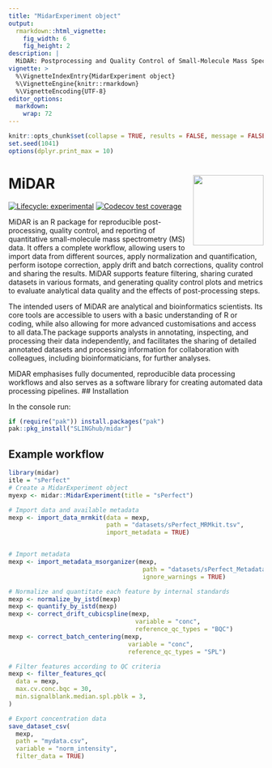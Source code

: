 ```yaml
---
title: "MidarExperiment object"
output: 
  rmarkdown::html_vignette:
    fig_width: 6
    fig_height: 2
description: |
  MiDAR: Postprocessing and Quality Control of Small-Molecule Mass Spectrometry Data 
vignette: >
  %\VignetteIndexEntry{MidarExperiment object}
  %\VignetteEngine{knitr::rmarkdown}
  %\VignetteEncoding{UTF-8}
editor_options: 
  markdown: 
    wrap: 72
---
```


```r
knitr::opts_chunk$set(collapse = TRUE, results = FALSE, message = FALSE, comment = "#>", out.width = "100%")
set.seed(1041)
options(dplyr.print_max = 10)
```

# MiDAR <img src="man/figures/logo.png" align="right" height="139"/>

<!-- badges: start -->

[![Lifecycle: experimental](https://img.shields.io/badge/lifecycle-experimental-orange.svg)](https://lifecycle.r-lib.org/articles/stages.html#experimental) [![Codecov test coverage](https://codecov.io/gh/SLINGhub/midar/branch/master/graph/badge.svg)](https://app.codecov.io/gh/SLINGhub/midar?branch=master)

<!-- badges: end -->

MiDAR is an R package for reproducible post-processing, quality control, and reporting of quantitative small-molecule mass spectrometry (MS) data. It offers a complete workflow, allowing users to import data from different sources, apply normalization and quantification, perform isotope correction, apply drift and batch corrections, quality control and sharing the results. MiDAR supports feature filtering, sharing curated datasets in various formats, and generating quality control plots and metrics to evaluate analytical data quality and the effects of post-processing steps.

The intended users of MiDAR are analytical and bioinformatics scientists. Its core tools are accessible to users with a basic understanding of R or coding, while also allowing for more advanced customisations and access to all data.The package supports analysts in annotating, inspecting, and processing their data independently, and facilitates the sharing of detailed annotated datasets and processing information for collaboration with colleagues, including bioinformaticians, for further analyses.

MiDAR emphasises fully documented, reproducible data processing workflows and also serves as a software library for creating automated data processing pipelines.
## Installation

In the console run:

```r
if (require("pak")) install.packages("pak")
pak::pkg_install("SLINGhub/midar")
```

## Example workflow

```r
library(midar)
itle = "sPerfect"
# Create a MidarExperiment object
myexp <- midar::MidarExperiment(title = "sPerfect")

# Import data and available metadata
mexp <- import_data_mrmkit(data = mexp, 
                           path = "datasets/sPerfect_MRMkit.tsv", 
                           import_metadata = TRUE)


# Import metadata
mexp <- import_metadata_msorganizer(mexp, 
                                     path = "datasets/sPerfect_Metadata.xlsm", 
                                     ignore_warnings = TRUE)

# Normalize and quantitate each feature by internal standards
mexp <- normalize_by_istd(mexp)
mexp <- quantify_by_istd(mexp)
mexp <- correct_drift_cubicspline(mexp, 
                                   variable = "conc", 
                                   reference_qc_types = "BQC")
mexp <- correct_batch_centering(mexp, 
                                 variable = "conc", 
                                 reference_qc_types = "SPL")

# Filter features according to QC criteria
mexp <- filter_features_qc(
  data = mexp, 
  max.cv.conc.bqc = 30,
  min.signalblank.median.spl.pblk = 3,
)

# Export concentration data
save_dataset_csv(
  mexp, 
  path = "mydata.csv", 
  variable = "norm_intensity", 
  filter_data = TRUE)
```
